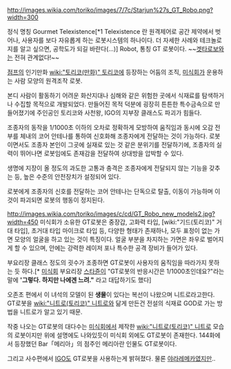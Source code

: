http://images.wikia.com/toriko/images/7/7c/Starjun%27s_GT_Robo.png?width=300

정식 명칭 Gourmet Telexistence[*1 Telexistence 란 원격제어로 공간 제약에서 벗어나, 사용자를 보다 자유롭게 하는 로봇시스템의 하나이다. 더 자세한 사례와 테크놀로지를 알고 싶으면, 공학도가 되길 바란다(...)] Robot, 통칭 GT 로봇이다. ~~[[겟타로보]]와는 전혀 관계없다!~~

[[점프]]의 인기만화 [[wiki:"토리코(만화)" 토리코]]에 등장하는 어둠의 조직, [[미식회]]가 운용하는 사람 모양의 원격조작 로봇.

본디 사람이 활동하기 어려운 화산지대나 심해와 같은 위험한 곳에서 식재료를 탐색하거나 수집할 목적으로 개발되었다. 만들어진 목적 덕분에 굉장히 튼튼한 특수금속으로 만들어졌기에 주인공인 토리코와 사천왕, IGO의 지부장 클래스도 파괴가 힘들다.

조종자의 동작을 1/1000초 이하의 오차로 정확하게 모방하여 움직임과 동시에 오감 전부를 체내의 코어 안테나를 통하여 신호화해 조종자에게 전달하는 것이 가능하다. 로봇이면서도 조종자 본인이 그곳에 실재로 있는 것 같은 분위기를 전달하기에, 조종자의 실력이 뛰어나면 로봇임에도 존재감을 전달하여 상대방을 압박할 수 있다.  

생명에 지장이 올 정도의 과도한 고통과 충격은 조종자에게 전달되지 않는 기능을 갖추는 등, 높은 수준의 안전장치가 설정되어 있다.

로봇에게 조종자의 신호를 전달하는 코어 안테나는 단독으로 탈출, 이동이 가능하며 이것이 파괴되면 로봇의 행동이 정지된다.

http://images.wikia.com/toriko/images/c/cd/GT_Robo_new_models2.jpg?width=450
미식회가 소유한 GT로봇은 중장갑, 고화력 타입, [wiki:"기드(토리코)" 거대 타입], 초거대 타입 마이크로 타입 등, 다양한 형태가 존재하나, 모두 표정이 없는 가면 모양의 얼굴을 하고 있는 것이 특징이다. 얼굴 부분을 차지하는 가면은 좌우로 벌어지게 할 수 있으며, 안에는 강력한 레이저 포나 특수한 공격 장비가 들어가 있다.

부요리장 클래스 정도의 굇수가 조종하면 GT로봇이 사용자의 움직임을 따라가지 못하는 듯 하다.[* [[미식회]] 부요리장 [[스타쥰]]이 "GT로봇의 반응시간은 1/1000초인데요?"라는 말에 ''''그렇다. 하지만 나에겐 느려."''' 라고 대답하기도 했다]

오존초 편에서 이 녀석의 모델이 된 '''생물'''이 있다는 복선이 나왔으며 니트로라고한다. GT로봇을 [[wiki:"니트로(토리코)" 니트로]]와 닮게 만든건 전설의 식재료 GOD로 가는 방법을 니트로가 알고 있기 때문.

작중 나오는 GT로봇의 대다수는 [[미식회]]에서 제작한 [[wiki:"니트로(토리코)" 니트로]] 모습의 로봇이지만 위에 설명에도 나와있듯이 미식회 외에도 GT로봇이 존재한다. 144화에서 등장했던 Bar「메리아」의 점주인 메리아란 인물도 GT로봇이다.

그리고 사수편에서 [[IGO]]도 GT로봇을 사용하는게 밝혀졌다. 물론 [[야라레메카]]였지만..

